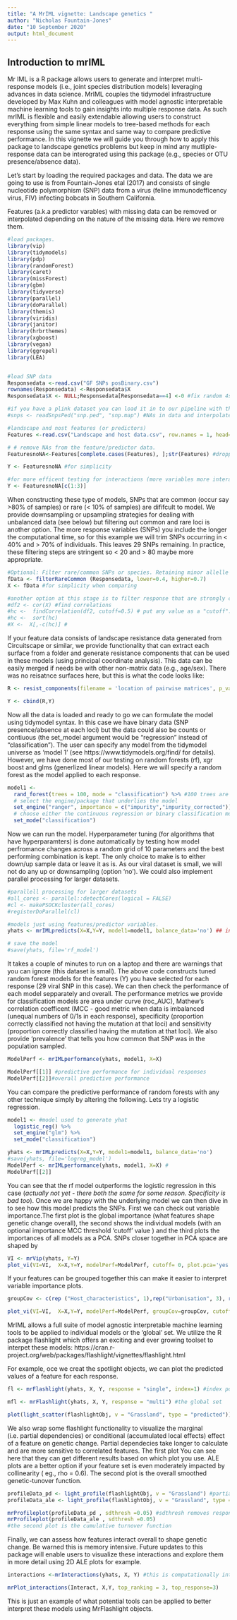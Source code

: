 ```yaml
---
title: "A MrIML vignette: Landscape genetics "
author: "Nicholas Fountain-Jones"
date: "10 September 2020"
output: html_document
---
```


## Introduction to mrIML

Mr IML is a R package allows users to generate and interpret multi-response models (i.e., joint species distribution models) leveraging advances in data science. MrIML couples the tidymodel infrastructure developed by Max Kuhn and colleagues with model agnostic interpretable machine learning tools to gain insights into multiple response data. As such mrIML is flexible and easily extendable allowing users to construct everything from simple linear models to tree-based methods for each response using the same syntax and same way to compare predictive performance. In this vignette we will guide you through how to apply this package to landscape genetics problems but keep in mind any mutliple-response data can be interograted using this package (e.g., species or OTU presence/absence data).

Let's start by loading  the required packages and data. The data we are going to use is from Fountain-Jones etal (2017) and consists of single nucleotide polymorphism (SNP) data from a virus (feline immunodefficency virus, FIV) infecting bobcats in Southern California.

Features (a.k.a predictor varables) with missing data can be removed or interpolated depending on the nature of the missing data. Here we remove them.

```r
#load packages. 
library(vip)
library(tidymodels)
library(pdp)
library(randomForest)
library(caret)
library(missForest)
library(gbm)
library(tidyverse)
library(parallel)
library(doParallel)
library(themis)
library(viridis)
library(janitor)
library(hrbrthemes)
library(xgboost)
library(vegan)
library(ggrepel)
library(LEA) 


#load SNP data
Responsedata <-read.csv("GF SNPs posBinary.csv")
rownames(Responsedata) <-Responsedata$X
Responsedata$X <- NULL;Responsedata[Responsedata==4] <-0 #fix random 4s in response data. 

#if you have a plink dataset you can load it in to our pipeline with the following:
#snps <- readSnpsPed("snp.ped", "snp.map") #NAs in data and interpolated as the mode.

#landscape and nost features (or predictors) 
Features <-read.csv("Landscape and host data.csv", row.names = 1, head=T)

# # remove NAs from the feature/predictor data.
FeaturesnoNA<-Features[complete.cases(Features), ];str(Features) #dropping NAs

Y <- FeaturesnoNA #for simplicity

#for more efficent testing for interactions (more variables more interacting pairs)
Y <- FeaturesnoNA[c(1:3)]


```
 
When constructing these type of models, SNPs that are common (occur say >80% of samples) or rare (< 10% of samples) are dififcult to model. We provide downsampling or upsampling strategies for dealing with unbalanced data (see below) but filtering out common and rare loci is another option. The more response variables (SNPs) you include the longer the computational time, so for this  example we will trim SNPs occurring in < 40%  and > 70% of individuals. This leaves 29 SNPs remaining. In practice, these filtering steps are stringent so < 20 and > 80 maybe more appropriate.  
 
```r
#Optional: Filter rare/common SNPs or species. Retaining minor allelle frequncies >0.1 and removing common allelles (occur>0.9)
fData <- filterRareCommon (Responsedata, lower=0.4, higher=0.7) 
X <- fData #for simplicity when comparing

#another option at this stage is to filter response that are strongly correlated with each other.
#df2 <- cor(X) #find correlations
#hc <-  findCorrelation(df2, cutoff=0.5) # put any value as a "cutoff". 
#hc <-  sort(hc)
#X <-  X[,-c(hc)] #
```

If your feature data consists of landscape resistance data generated from Circuitscape or similar, we provide functionality that can extract each surface from a folder and generate resistance components that can be used in these models (using principal coordinate analysis). This data can be easily merged if needs be with other non-matrix data (e.g., age/sex). There was no reisatnce surfaces here, but this is what the code looks like:

```r

R <- resist_components(filename = 'location of pairwise matrices', p_val=0.01 ) # p values are used here to filter resisatnce components that signifcantly 

Y <- cbind(R,Y)
```


Now all the data is loaded and ready to go we can formulate the model using tidymodel syntax. In this case we have binary data (SNP presence/absence at each loci) but the data could also be counts or contiuous (the set_model argument would be "regression" instead of "classification"). The user can specify any model from the tidymodel universe as 'model 1' (see https://www.tidymodels.org/find/ for details). However, we have done most of our testing on random forests (rf), xgr boost and glms (generlized linear models). Here we will specify a random forest as the model applied to each response.

```r
model1 <- 
  rand_forest(trees = 100, mode = "classification") %>% #100 trees are set for brevity
  # select the engine/package that underlies the model
  set_engine("ranger", importance = c("impurity","impurity_corrected")) %>%
  # choose either the continuous regression or binary classification mode
  set_mode("classification")
```

Now we can run the model. Hyperparameter tuning (for algorithms that have hyperparamters) is done automatically by testing how model perfromance changes across a random grid of 10 parameters and the best performing combination is kept. The only choice to make is to either down/up sample data or leave it as is. As our viral dataset is small, we will not do any up or downsampling (option 'no'). We could also implement parallel processing for larger datasets. 

```r
#parallell processing for larger datasets
#all_cores <- parallel::detectCores(logical = FALSE)
#cl <- makePSOCKcluster(all_cores)
#registerDoParallel(cl)

#models just using features/predictor variables.
yhats <- mrIMLpredicts(X=X,Y=Y, model1=model1, balance_data='no') ## in MrTidymodels. Balanced data= up updamples and down downsampled to create a balanced set

# save the model
#save(yhats, file='rf_model')

```

It takes a couple of minutes to run on a laptop and there are warnings that you can ignore (this dataset is small). The above code constructs tuned random forest models for the features (Y) you have selected for each response (29 viral SNP in this case). We can then check the performance of each model sepparately and overall. The performance metrics we provide for classification models are area under curve (roc_AUC),  Mathew's correlation coefficent (MCC - good metric when data is imbalanced (unequal numbers of 0/1s in each response), specificity (proportion correctly classified not having the mutation at that loci) and sensitivity (proportion correctly classified having the mutation at that loci). We also provide 'prevalence' that tells you how common that SNP was in the population sampled.

```r
ModelPerf <- mrIMLperformance(yhats, model1, X=X) 

ModelPerf[[1]] #predictive performance for individual responses 
ModelPerf[[2]]#overall predictive performance
```

You can compare the  predictive performance of random forests with any other technique simply by altering the following. Lets try a logistic regression.
```r
model1 <- #model used to generate yhat
  logistic_reg() %>%
  set_engine("glm") %>%
  set_mode("classification") 

yhats <- mrIMLpredicts(X=X,Y=Y, model1=model1, balance_data='no')
#save(yhats, file='logreg_model')
ModelPerf <- mrIMLperformance(yhats, model1, X=X) #
ModelPerf[[2]]
```
You can see that the rf model outperforms the logistic regression in this case (*actually not yet - there both the same for some reason. Specificity is bad too*).  Once we are happy with the underlying model we can then dive in to see how this model predicts the SNPs. First we can check out variable importance.The first plot is the global importance (what features shape genetic change overall), the second shows the individual models (with an optional importance MCC threshold 'cutoff' value ) and the third plots the importances of all models as a PCA. SNPs closer together in PCA space are shaped by 

```r
VI <- mrVip(yhats, Y=Y) 
plot_vi(VI=VI,  X=X,Y=Y, modelPerf=ModelPerf, cutoff= 0, plot.pca='yes') #the cutoff reduces the number of individual models printed in the second plot. 

```

If your features can be grouped together this can make it easier to interpret variable importance plots.

```r
groupCov <- c(rep ("Host_characteristics", 1),rep("Urbanisation", 3), rep("Vegetation", 2), rep("Urbanisation",1), rep("Spatial", 2), rep('Host_relatedness', 6),rep ("Host_characteristics", 1),rep("Vegetation", 2), rep("Urbanisation",1))

plot_vi(VI=VI,  X=X,Y=Y, modelPerf=ModelPerf, groupCov=groupCov, cutoff= 0.5, plot.pca='no')

```

MrIML allows a full suite of model agnostic interpretable machine learning tools to be applied to individual models or the 'global' set. We utilize the R package flashlight which offers an exciting and ever growing toolset to interpet these models: https://cran.r-project.org/web/packages/flashlight/vignettes/flashlight.html


For example, oce we creat the spotlight objects, we can plot the predicted values of a feature for each response.

```r
fl <- mrFlashlight(yhats, X, Y, response = "single", index=1) #index pointing to the SNP of interest (i.e. the first column)

mfl <- mrFlashlight(yhats, X, Y, response = "multi") #the global set

plot(light_scatter(flashlightObj, v = "Grassland", type = "predicted"))
```

We also wrap some flashlight functionality to visualize the marginal (i.e. partial dependencies) or conditional (accumulated local effects) effect of a feature on genetic change. Partial dependecies take longer to calculate and are more sensitive to correlated features. The first plot You can see here that they can get different results based on which plot you use. ALE plots are a better option if your feature set is even moderately impacted by collinearity ( eg., rho = 0.6). The second plot is the overall smoothed genetic-tunover function. 

```r
profileData_pd <- light_profile(flashlightObj, v = "Grassland") #partial dependencies
profileData_ale <- light_profile(flashlightObj, v = "Grassland", type = "ale") #acumulated local effects

mrProfileplot(profileData_pd , sdthresh =0.05) #sdthresh removes responses from the first plot that do not vary with the feature
mrProfileplot(profileData_ale , sdthresh =0.05)
#the second plot is the cumulative turnover function

```

Finally, we can assess how features interact overall to shape genetic change. Be warned this is memory intensive. Future updates to this package will enable users to visualize these interactions and explore them in more detail using 2D ALE plots for example.

```r

interactions <-mrInteractions(yhats, X, Y) #this is computationally intensive so multicores are needed. 

mrPlot_interactions(Interact, X,Y, top_ranking = 3, top_response=3)

```

This is just an example of what potential tools can be applied to better interpret these models using MrFlashlight objects. 


